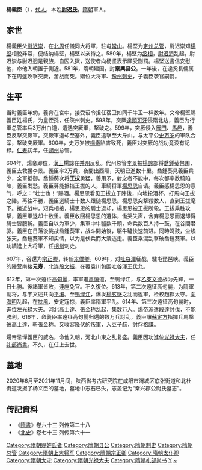'''楊義臣'''（{{bd|546年||617年||catIdx=Y}}），[[代人|代人]]，本姓'''[[尉迟氏|尉迟氏]]'''，[[隋朝|隋朝]]軍人。

==家世==
楊義臣父[[尉迟崇|尉迟崇]]，在[[北周|北周]]任儀同大将軍，駐屯[[常山|常山]]。楊堅为[[定州|定州]][[总管|总管]]，尉迟崇知[[楊堅|楊堅]]相貌非常，便结纳楊堅，楊堅以亲待之。580年，楊堅为[[丞相|丞相]]，[[尉迟迥|尉迟迥]]乱起，尉迟崇与尉迟迥是親族，自囚入獄，送使者向杨坚表示願受刑罰。楊堅送書信安慰他，命他入朝置于側近。581年，隋朝建国，封'''秦興县公'''。一年後，在達奚長儒属下在周盤攻撃突厥，奮战而死。贈位大将軍、[[豫州|豫州]][[刺史|刺史]]，子義臣袭官嗣爵。

==生平==
当时義臣年幼，養育在宮中，接受诏令担任宿卫如同千牛卫一样数年。文帝楊堅赐義臣姓楊氏，为皇侄孫，任陝州刺史。598年，突厥[[達頭可汗|達頭可汗]]侵隋北边，義臣为行軍总管率兵3万出白道，遭遇突厥軍，撃破之。599年，突厥侵入[[雁門|雁門]]、[[馬邑|馬邑]]，義臣反撃突厥軍。突厥軍退却至塞外，義臣追撃至大斤山。与太平公[[史万岁|史万岁]]的軍队合军，撃破突厥軍。600年，史万岁被[[楊素|楊素]]陷害致死，義臣对突厥的战功竟没有記録。[[仁寿_(隋朝)|仁寿]]初年，任[[朔州|朔州]]总管。

604年，煬帝即位，[[漢王|漢王]]楊諒在[[并州|并州]]反乱。代州总管[[李景_(隋朝)|李景]]被[[楊諒|楊諒]]部将[[喬鍾葵|喬鍾葵]]包围，義臣去救援李景。義臣率2万兵，夜間出西陘，天明已進数十里。喬鍾葵見義臣兵少，全軍抵御。喬鍾葵次将'''王拔'''勇猛，善用矛，射之者不能中，每次都率数騎陷陣，義臣发愁。義臣募能抵挡王拔的人，車騎将軍[[楊思恩|楊思恩]]自请。義臣感楊思恩的意气，呼之：“壮士也！”赐酒。楊思恩看见王拔立于陣後，向地投酒杯，打馬向王拔之陣。再往不勝，義臣選騎士十数人跟随楊思恩。楊思恩突撃殺数人，直到王拔麾下。接近战中，短兵相接，楊思恩的騎士退却，楊思恩被王拔所殺。王拔乘胜攻撃，義臣軍退却十数里。義臣收回楊思恩的遺体，慟哭失声，舍弃楊思恩而退却得騎士皆腰斬。義臣自以为軍少，集軍中牛驢数千頭，命兵数百人持一鼓，在谷間潜驱。義臣在日落後挑战喬鍾葵軍，战斗開始後，駆牛驢快速前进。同時鸣鼓，尘埃张天，喬鍾葵軍不知实情，以为是伏兵而大潰逃走。義臣乘混乱撃破喬鍾葵軍。以功績進上大将軍，任[[相州|相州]]刺史。

607年，召還为[[宗正卿|宗正卿]]，转任[[太僕卿|太僕卿]]。609年，对[[吐谷渾|吐谷渾]]征战，駐屯琵琶峽。義臣的陣营南接'''元寿'''，北连[[段文振|段文振]]，在覆袁川包围吐谷渾王[[伏允|伏允]]。

612年，第一次遠征[[高句麗|高句麗]]，率軍進[[肅慎|肅慎]]道，至鴨绿江，与[[乙支文德|乙支文德]]战为先鋒，一日七勝。後諸軍皆敗，連座免官。不久復位。613年，第二次遠征高句麗，为隋軍副将，与宇文述共向[[平壤|平壤]]。至[[鴨绿江|鴨绿江]]，爆发[[楊玄感|楊玄感]]之乱而返軍，检校趙郡太守。[[向海明|向海明]]乱起，在[[扶風|扶風]]、安定寇掠，義臣率隋軍平乱。614年、第三次遠征高句麗时，進位左光禄大夫。河北高士達、張金称乱起，集数万人。煬帝派遣[[段達|段達]]討伐，不能勝利。616年，命義臣率遠征高句麗归還的数万兵討乱，義臣讓[[蘇定方|蘇定方]]指揮兵馬撃破[[高士達|高士達]]，斬[[張金称|張金称]]。又收容降伏的叛軍，入豆子䴚，討俘[[格謙|格謙]]。

煬帝忌惮義臣的威名，命他入朝，河北山東之乱复盛。義臣因功進位[[光禄大夫|光禄大夫]]，任[[礼部尚書|礼部尚書]]。不久，在任上去世。

==墓地==
2020年6月至2021年11月间，陕西省考古研究院在咸阳市渭城区底张街道和北杜街道发掘了杨义臣的墓地，墓地中志石已失，志盖记为“秦兴郡公尉氏墓志”。

==传記資料==
*《[[隋書|隋書]]》卷六十三 列传第二十八 
*《[[北史|北史]]》卷七十三 列传第六十一 

{{DEFAULTSORT:Y}}
[[Category:隋朝赐姓氏者|Category:隋朝赐姓氏者]]
[[Category:隋朝县公|Category:隋朝县公]]
[[Category:隋朝刺史|Category:隋朝刺史]]
[[Category:隋朝总管|Category:隋朝总管]]
[[Category:隋朝上大将军|Category:隋朝上大将军]]
[[Category:隋朝宗正卿|Category:隋朝宗正卿]]
[[Category:隋朝太仆卿|Category:隋朝太仆卿]]
[[Category:隋朝太守|Category:隋朝太守]]
[[Category:隋朝光禄大夫|Category:隋朝光禄大夫]]
[[Category:隋朝礼部尚书|Category:隋朝礼部尚书]]
[[Category:楊姓|Y]]
[[Category:尉遲姓|~]]